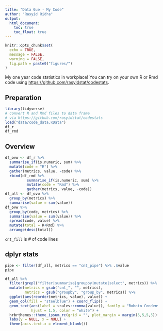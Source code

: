 ```yaml
---
title: "Data Gue - My Code"
author: "Rasyid Ridha"
output:
  html_document:
    toc: true
    toc_float: true
---
```


```r
knitr::opts_chunk$set(
  echo = TRUE,
  message = FALSE,
  warning = FALSE,
  fig.path = paste0("figures/")
)
```

My one year code statistics in workplace! You can try on your own R or Rmd code using [https://github.com/rasyidstat/codestats](https://github.com/rasyidstat/codestats ).

## Preparation

```r
library(tidyverse)
# convert R and Rmd files to data frame
# via https://github.com/rasyidstat/codestats 
load("data/code_data.RData") 
df_r
df_rmd
```

## Overview

```r
df_ovw <- df_r %>%
  summarise_if(is.numeric, sum) %>%
  mutate(code = "R") %>%
  gather(metrics, value, -code) %>%
  rbind(df_rmd %>%
          summarise_if(is.numeric, sum) %>%
          mutate(code = "Rmd") %>%
          gather(metrics, value, -code))
df_all <- df_ovw %>%
  group_by(metrics) %>%
  summarise(value = sum(value))
df_ovw %>%
  group_by(code, metrics) %>%
  summarise(value = sum(value)) %>%
  spread(code, value) %>%
  mutate(total = R+Rmd) %>%
  arrange(desc(total))
```

`cnt_fill` is # of code lines

## dplyr stats

```r
pipe <- filter(df_all, metrics == "cnt_pipe") %>% .$value
pipe
```

```r
df_all %>%
  filter(grepl("filter|summarise|groupby|mutate|select", metrics)) %>%
  mutate(metrics = gsub("cnt_", "", metrics),
         metrics = gsub("groupby", "group_by", metrics)) %>%
  ggplot(aes(reorder(metrics, value), value)) + 
  geom_col(fill = "steelblue") + coord_flip() +
  geom_text(aes(label = scales::comma(value)), family = "Roboto Condensed",
            hjust = 1.5, color = "white") +
  hrbrthemes::theme_ipsum_rc(grid = "", plot_margin = margin(5,5,5,5)) + 
  labs(y = NULL, x = NULL) +
  theme(axis.text.x = element_blank())
```

